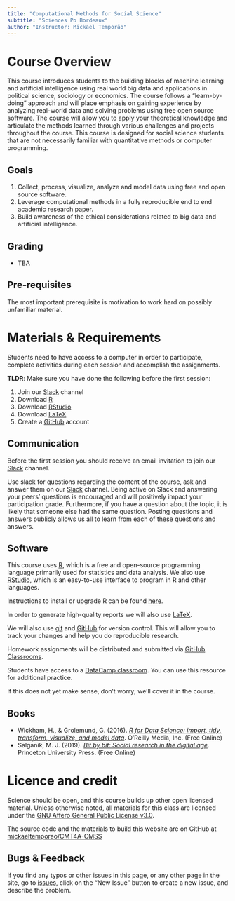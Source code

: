 ```yaml
---
title: "Computational Methods for Social Science"
subtitle: "Sciences Po Bordeaux"
author: "Instructor: Mickael Temporão"
---
```


# Course Overview
This course introduces students to the building blocks of machine learning and artificial intelligence using real world big data and applications in political science, sociology or economics. The course follows a "learn-by-doing" approach and will place emphasis on gaining experience by analyzing real-world data and solving problems using free open source software.
The course will allow you to apply your theoretical knowledge and articulate the methods learned through various challenges and projects throughout the course. This course is designed for social science students that are not necessarily familiar with quantitative methods or computer programming.


## Goals
1. Collect, process, visualize, analyze and model data using free and open source software.
2. Leverage computational methods in a fully reproducible end to end academic research paper.
3. Build awareness of the ethical considerations related to big data and artificial intelligence.

## Grading
- TBA

## Pre-requisites
The most important prerequisite is motivation to work hard on possibly unfamiliar material.


# Materials & Requirements

Students need to have access to a computer in order to participate, complete activities during each session and accomplish the assignments.


**TLDR**: Make sure you have done the following before the first session:

1. Join our [Slack](https://methodesss.slack.com) channel
2. Download [R](https://cran.biotools.fr/)
3. Download [RStudio](https://rstudio.com/products/rstudio/download/#download)
4. Download [LaTeX](https://miktex.org/download)
5. Create a [GitHub](https://github.com/) account


## Communication
Before the first session you should receive an email invitation to join our [Slack](https://methodesss.slack.com) channel.

Use slack for questions regarding the content of the course, ask and answer them on our [Slack](https://methodesss.slack.com) channel. Being active on Slack and answering your peers’ questions is encouraged and will positively impact your participation grade. Furthermore, if you have a question about the topic, it is likely that someone else had the same question. Posting questions and answers publicly allows us all to learn from each of these questions and answers.

## Software

This course uses [R](https://www.r-project.org/), which is a free and open-source programming language primarily used for statistics and data analysis. We also use [RStudio](https://www.rstudio.com/), which is an easy-to-use interface to program in R and other languages.

Instructions to install or upgrade R can be found [here](https://cran.biotools.fr/).

In order to generate high-quality reports we will also use [LaTeX](https://www.latex-project.org/get/).

We will also use [git](https://git-scm.com/) and [GitHub](https://github.com/) for version control. This will allow you to track your changes and help you do reproducible research.

Homework assignments will be distributed and submitted via [GitHub Classrooms](https://classroom.github.com/classrooms).

Students have access to a [DataCamp classroom](https://www.datacamp.com/groups/education). You can use this resource for additional practice.

If this does not yet make sense, don't worry; we'll cover it in the course.

## Books

- Wickham, H., & Grolemund, G. (2016). *[R for Data Science: import, tidy, transform, visualize, and model data](http://r4ds.had.co.nz/)*. O'Reilly Media, Inc. (Free Online)
- Salganik, M. J. (2019). *[Bit by bit: Social research in the digital age](https://www.bitbybitbook.com/en/1st-ed/preface/)*. Princeton University Press. (Free Online)

# Licence and credit

Science should be open, and this course builds up other open licensed material. Unless otherwise noted, all materials for this class are licensed under the [GNU Affero General Public License v3.0](https://spdx.org/licenses/AGPL-3.0-or-later.html).

The source code and the materials to build this website are on GitHub at [mickaeltemporao/CMT4A-CMSS](https://github.com/mickaeltemporao/CMT4A-CMSS)

## Bugs & Feedback

If you find any typos or other issues in this page, or any other page in the site, go to [issues](https://github.com/mickaeltemporao/CMT4A-CMSS/issues), click on the "New Issue" button to create a new issue, and describe the problem.

